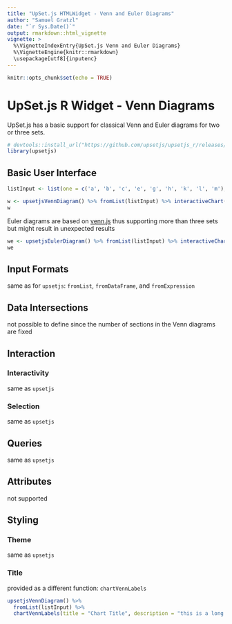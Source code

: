 ```yaml
---
title: "UpSet.js HTMLWidget - Venn and Euler Diagrams"
author: "Samuel Gratzl"
date: "`r Sys.Date()`"
output: rmarkdown::html_vignette
vignette: >
  %\VignetteIndexEntry{UpSet.js Venn and Euler Diagrams}
  %\VignetteEngine{knitr::rmarkdown}
  \usepackage[utf8]{inputenc}
---
```


```r
knitr::opts_chunk$set(echo = TRUE)
```

# UpSet.js R Widget - Venn Diagrams

UpSet.js has a basic support for classical Venn and Euler diagrams for two or three sets.

```r
# devtools::install_url("https://github.com/upsetjs/upsetjs_r/releases/latest/download/upsetjs.tar.gz")
library(upsetjs)
```

## Basic User Interface

```r
listInput <- list(one = c('a', 'b', 'c', 'e', 'g', 'h', 'k', 'l', 'm'), two = c('a', 'b', 'd', 'e', 'j'), three = c('a', 'e', 'f', 'g', 'h', 'i', 'j', 'l', 'm'))

w <- upsetjsVennDiagram() %>% fromList(listInput) %>% interactiveChart()
w
```

Euler diagrams are based on [venn.js](https://github.com/@upsetjs/venn.js) 
thus supporting more than three sets but might result in unexpected results

```r
we <- upsetjsEulerDiagram() %>% fromList(listInput) %>% interactiveChart()
we
```

## Input Formats

same as for `upsetjs`: `fromList`, `fromDataFrame`, and `fromExpression`

## Data Intersections

not possible to define since the number of sections in the Venn diagrams are fixed

## Interaction

### Interactivity

same as `upsetjs`

### Selection

same as `upsetjs`

## Queries

same as `upsetjs`

## Attributes

not supported

## Styling

### Theme

same as `upsetjs`

### Title

provided as a different function: `chartVennLabels`

```r
upsetjsVennDiagram() %>%
  fromList(listInput) %>%
  chartVennLabels(title = "Chart Title", description = "this is a long chart description")
```


